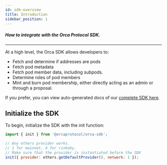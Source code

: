 ```yaml
---
id: sdk-overview
title: Introduction
sidebar_position: 1
---
```



##### How to integrate with the Orca Protocol SDK.

---

At a high level, the Orca SDK allows developers to:
* Fetch and determine if addresses are pods
* Fetch pod metadata
* Fetch pod member data, including subpods. 
* Determine roles of pod members
* Mint and burn pod membership, either directly acting as an admin or through a proposal. 

If you prefer, you can view auto-generated docs of our [complete SDK here](https://orcaprotocol.github.io/orca-sdk/).

## Initialize the SDK

To begin, initialize the SDK with the init function:

```js
import { init } from '@orcaprotocol/orca-sdk';

// Any ethers provider works.
// 1 for mainnet, 4 for rinkeby.
// Make sure that the provider is instantiated before the SDK
init({ provider: ethers.getDefaultProvider(), network: 1 });
```